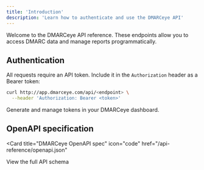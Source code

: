 ```yaml
---
title: 'Introduction'
description: 'Learn how to authenticate and use the DMARCeye API'
---
```


Welcome to the DMARCeye API reference. These endpoints allow you to access DMARC data and manage reports programmatically.

## Authentication

All requests require an API token. Include it in the `Authorization` header as a Bearer token:

```bash
curl http://app.dmarceye.com/api/<endpoint> \
  --header 'Authorization: Bearer <token>'
```

Generate and manage tokens in your DMARCeye dashboard.

## OpenAPI specification

<Card
  title="DMARCeye OpenAPI spec"
  icon="code"
  href="/api-reference/openapi.json"
>
  View the full API schema
</Card>
